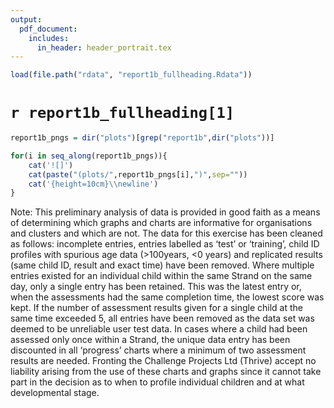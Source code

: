 ```yaml
---
output:
  pdf_document:
    includes:
      in_header: header_portrait.tex
---
```


```r
load(file.path("rdata", "report1b_fullheading.Rdata"))
```


# `r report1b_fullheading[1]`\

```r
report1b_pngs = dir("plots")[grep("report1b",dir("plots"))]
```

```r
for(i in seq_along(report1b_pngs)){
    cat('![]')
    cat(paste("(plots/",report1b_pngs[i],")",sep=""))
    cat('{height=10cm}\\newline')
}
```
Note: This preliminary analysis of data is provided in good faith as a means of determining which graphs and charts are informative for organisations and clusters and which are not. The data for this exercise has been cleaned as follows: incomplete entries, entries labelled as 'test' or 'training', child ID profiles with spurious age data (>100years, <0 years) and replicated results (same child ID, result and exact time) have been removed. Where multiple entries existed for an individual child within the same Strand on the same day, only a single entry has been retained. This was the latest entry or, when the assessments had the same completion time, the lowest score was kept. If the number of assessment results given for a single child at the same time exceeded 5, all entries have been removed as the data set was deemed to be unreliable user test data. In cases where a child had been assessed only once within a Strand, the unique data entry has been discounted in all 'progress' charts where a minimum of two assessment results are needed. Fronting the Challenge Projects Ltd (Thrive) accept no liability arising from the use of these charts and graphs since it cannot take part in the decision as to when to profile individual children and at what developmental stage.
